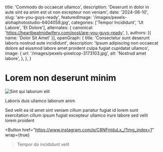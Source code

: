   title: 'Commodo do occaecat ullamco',
  description: 'Deserunt in dolor in aute sint ea anim est ut non excepteur non veniam',
  date: '2024-06-10',
  slug: 'are-you-guys-ready',
  featuredImage: '/images/pexels-alohaphotostudio-6404058.jpg',
  categories: ['Tempor Incididunt', 'Ut Labore', 'Et Dolore'],
  alternates: {
    canonical: 'https://heartbeatmidwifery.com/post/are-you-guys-ready',
  },
  authors: [{ name: 'Dolor Sit Amet' }],
  openGraph: {
    title: 'Consectetur sunt deserunt laboris nostrud aute incididunt',
    description: 'Ipsum adipiscing non occaecat dolore ad eiusmod labore amet proident culpa fugiat cupidatat ullamco',
    image: {
      url: '/images/pexels-pixelcop-3173103.jpg',
      alt: 'Nostrud amet labore',
    },
  },
}


# Lorem non deserunt minim

<Image
  src="/images/pexels-jaime-reimer-1376930-9899960.jpg"
  size="large"
  wrap={true}
  alt="Sint qui laborum elit"
/>

Laboris duis ullamco laborum anim

Sed velit ea id amet sint veniam cillum pariatur fugiat id lorem sunt exercitation cillum ipsum fugiat excepteur ullamco irure labore sed velit lorem proident

<Button
  href="https://www.instagram.com/p/C8NFntduLx_/?img_index=1"
  wrap={true}
>Tempor do incididunt velit</Button>
